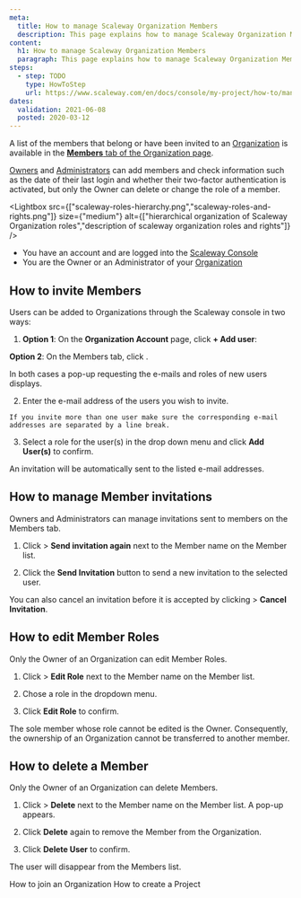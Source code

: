 ```yaml
---
meta:
  title: How to manage Scaleway Organization Members
  description: This page explains how to manage Scaleway Organization Members
content:
  h1: How to manage Scaleway Organization Members
  paragraph: This page explains how to manage Scaleway Organization Members
steps:
  - step: TODO
    type: HowToStep
    url: https://www.scaleway.com/en/docs/console/my-project/how-to/manage-organization-members
dates:
  validation: 2021-06-08
  posted: 2020-03-12
---
```


A list of the members that belong or have been invited to an [Organization](/console/my-account/concepts#organization) is available in the [**Members** tab of the Organization page](https://console.scaleway.com/account/organization/users).

[Owners](/console/my-account/concepts#owner) and [Administrators](/console/my-account/concepts#administrator) can add members and check information such as the date of their last login and whether their two-factor authentication is activated, but only the Owner can delete or change the role of a member.

<Lightbox src={["scaleway-roles-hierarchy.png","scaleway-roles-and-rights.png"]} size={"medium"}  alt={["hierarchical organization of Scaleway Organization roles","description of scaleway organization roles and rights"]} />

<Message type="requirement">

- You have an account and are logged into the [Scaleway Console](https://console.scaleway.com)
- You are the Owner or an Administrator of your [Organization](/console/my-project/concepts/#organization)

</Message>

## How to invite Members 

Users can be added to Organizations through the Scaleway console in two ways:

1. **Option 1**: On the **Organization Account** page, click **+ Add user**:

  <Lightbox src="scaleway-add-user-on-orga-account-page.png" alt="" />

  **Option 2**: On the Members tab, click <Icon name="plus" />.

  In both cases a pop-up requesting the e-mails and roles of new users displays.

2. Enter the e-mail address of the users you wish to invite. 

  <Message type="important">

    If you invite more than one user make sure the corresponding e-mail addresses are separated by a line break. 

  </Message>

3. Select a role for the user(s) in the drop down menu and click **Add User(s)** to confirm.

<Lightbox src="scaleway-add-user-pop-up.png" alt="" />

An invitation will be automatically sent to the listed e-mail addresses. 

## How to manage Member invitations

Owners and Administrators can manage invitations sent to members on the Members tab.

1. Click <Icon name="more" /> > **Send invitation again** next to the Member name on the Member list.

2. Click the **Send Invitation** button to send a new invitation to the selected user.

<Lightbox src="scaleway-send-invite-again.png" alt="" />

You can also cancel an invitation before it is accepted by clicking <Icon name="more" /> > **Cancel Invitation**.

## How to edit Member Roles

<Message type="important">

Only the Owner of an Organization can edit Member Roles. 

</Message>

1. Click <Icon name="more" /> > **Edit Role** next to the Member name on the Member list.

2. Chose a role in the dropdown menu. 

  <Lightbox src="scaleway-edit-role-dropdown.png" alt="" />

3. Click **Edit Role** to confirm.

<Message type="important">

  The sole member whose role cannot be edited is the Owner. 
  Consequently, the ownership of an Organization cannot be transferred to another member.

</Message>

## How to delete a Member 

<Message type="important">

Only the Owner of an Organization can delete Members. 

</Message>


1. Click <Icon name="more" /> > **Delete** next to the Member name on the Member list. A pop-up appears. 

2. Click **Delete** again to remove the Member from the Organization.
<Lightbox src="scaleway-delete-user.png" alt="" />

3. Click **Delete User** to confirm.

The user will disappear from the Members list.    


<Navigation title="See Also">
  <PreviousButton to="/console/my-project/how-to/join-an-organization/">How to join an Organization</PreviousButton>
  <NextButton to="/console/my-project/how-to/create-a-project/">How to create a Project</NextButton>
</Navigation>
